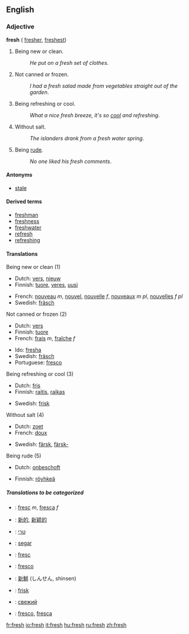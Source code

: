==English==

{{rank|walk|places|simple|710|fresh|noble|appearance|period}}

===Adjective===
'''fresh''' ({{compare}} [[fresher]], {{super}} [[freshest]])

#Being new or clean.
#:''He put on a fresh set of clothes''. 
#Not canned or frozen.
#:''I had a fresh salad made from vegetables straight out of the garden''.
#Being refreshing or cool.
#:''What a nice fresh breeze, it's so [[cool]] and refreshing''.
#Without salt.
#:''The islanders drank from a fresh water spring''.
#Being [[rude]].
#:''No one liked his fresh comments''.

====Antonyms====
*[[stale]]

====Derived terms====
*[[freshman]]
*[[freshness]]
*[[freshwater]]
*[[refresh]]
*[[refreshing]]

====Translations====
;Being new or clean (1)
{{top}}
*Dutch: [[vers]], [[nieuw]]
*Finnish: [[tuore]], [[veres]], [[uusi]]
{{mid}}
*French: [[nouveau]] ''m'', [[nouvel]], [[nouvelle]] ''f'', [[nouveaux]] ''m pl'', [[nouvelles]] ''f pl''
*Swedish: [[fräsch]]
{{bottom}}

;Not canned or frozen (2)
{{top}}
*Dutch: [[vers]]
*Finnish: [[tuore]]
*French: [[frais]] ''m'', [[fraîche]] ''f''
{{mid}}
*Ido: [[fresha]]
*Swedish: [[fräsch]]
*Portuguese: [[fresco]]
{{bottom}}

;Being refreshing or cool (3)
{{top}}
*Dutch: [[fris]]
*Finnish: [[raitis]], [[raikas]]
{{mid}}
*Swedish: [[frisk]]
{{bottom}}

;Without salt (4)
{{top}}
*Dutch: [[zoet]]
*French: [[doux]]
{{mid}}
*Swedish: [[färsk]], [[färsk-]]
{{bottom}}

;Being rude (5)
{{top}}
*Dutch: [[onbeschoft]]
{{mid}}
*Finnish: [[röyhkeä]]
{{bottom}}

=====Translations to be categorized=====
{{checktrans}}

*{{ttbc|Catalan}}: [[fresc]] ''m'', [[fresca]] ''f''
*{{ttbc|Chinese}}: [[新的]], [[新颖的]]
*{{ttbc|Hebrew}}: [[טרי]]
*{{ttbc|Indonesian}}: [[segar]]
*{{ttbc|Interlingua}}: [[fresc]]
*{{ttbc|Italian}}: [[fresco]]

*{{ttbc|Japanese}}: [[新鮮]] (しんせん, shinsen)
*{{ttbc|Norwegian}}: [[frisk]]
*{{ttbc|Russian}}: [[свежий]]
*{{ttbc|Spanish}}: [[fresco]], [[fresca]]

[[fr:fresh]]
[[io:fresh]]
[[it:fresh]]
[[hu:fresh]]
[[ru:fresh]]
[[zh:fresh]]